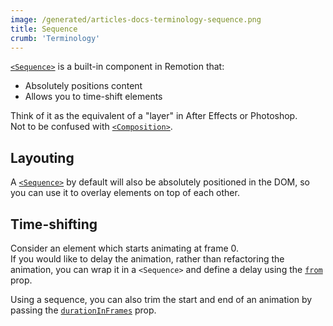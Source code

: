 ```yaml
---
image: /generated/articles-docs-terminology-sequence.png
title: Sequence
crumb: 'Terminology'
---
```


[`<Sequence>`](/docs/sequence) is a built-in component in Remotion that:

- Absolutely positions content
- Allows you to time-shift elements

Think of it as the equivalent of a "layer" in After Effects or Photoshop.  
Not to be confused with [`<Composition>`](/docs/terminology/composition).

## Layouting

A [`<Sequence>`](/docs/sequence) by default will also be absolutely positioned in the DOM, so you can use it to overlay elements on top of each other.

## Time-shifting

Consider an element which starts animating at frame 0.  
If you would like to delay the animation, rather than refactoring the animation, you can wrap it in a `<Sequence>` and define a delay using the [`from`](/docs/sequence#from) prop.

Using a sequence, you can also trim the start and end of an animation by passing the [`durationInFrames`](/docs/sequence#durationinframes) prop.
